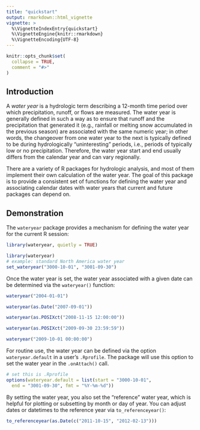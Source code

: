 ```yaml
---
title: "quickstart"
output: rmarkdown::html_vignette
vignette: >
  %\VignetteIndexEntry{quickstart}
  %\VignetteEngine{knitr::rmarkdown}
  %\VignetteEncoding{UTF-8}
---
```


```r
knitr::opts_chunk$set(
  collapse = TRUE,
  comment = "#>"
)
```

## Introduction

A *water year* is a hydrologic term describing a 12-month time period
over which precipitation, runoff, or flows are measured. The water year
is generally defined in such a way as to ensure that runoff and the
precipitation that generated it (e.g., rainfall or melting snow
accumulated in the previous season) are associated with the same
numeric year; in other words, the changeover from one water year to the
next is typically defined to be during hydrologically "uninteresting"
periods, i.e., periods of typically low or no precipitation. Therefore,
the water year start and end usually differs from the calendar year and
can vary regionally.

There are a variety of R packages for hydrologic analysis, and most of
them implement their own calculation of the water year. The goal of
this package is to provide a consistent set of functions for
defining the water year and associating calendar dates with water
years that current and future packages can depend on.


## Demonstration

The `wateryear` package provides a mechanism for defining the water
year for the current R session:

```r
library(wateryear, quietly = TRUE)
```

```r
library(wateryear)
# example: standard North America water year
set_wateryear("3000-10-01", "3001-09-30")
```

Once the water year is set, the water year associated with a given
date can be determined via the `wateryear()` function:

```r
wateryear("2004-01-01")

wateryear(as.Date("2007-09-01"))

wateryear(as.POSIXct("2008-11-15 12:00:00"))

wateryear(as.POSIXct("2009-09-30 23:59:59"))

wateryear("2009-10-01 00:00:00")
```

For routine use, the water year can be defined via the option
`wateryear.default` in a user's `.Rprofile`. The package will use this
option to set the water year in the `.onAttach()` call.

```r
# set this is .Rprofile
options(wateryear.default = list(start = "3000-10-01",
  end = "3001-09-30", fmt = "%Y-%m-%d"))
```

By setting the water year, you also set the "reference" water year,
which is helpful for plotting or subsetting by month or day of year.
You can adjust dates or datetimes to the reference year via
`to_referenceyear()`:

```r
to_referenceyear(as.Date(c("2011-10-15", "2012-02-13")))
```
